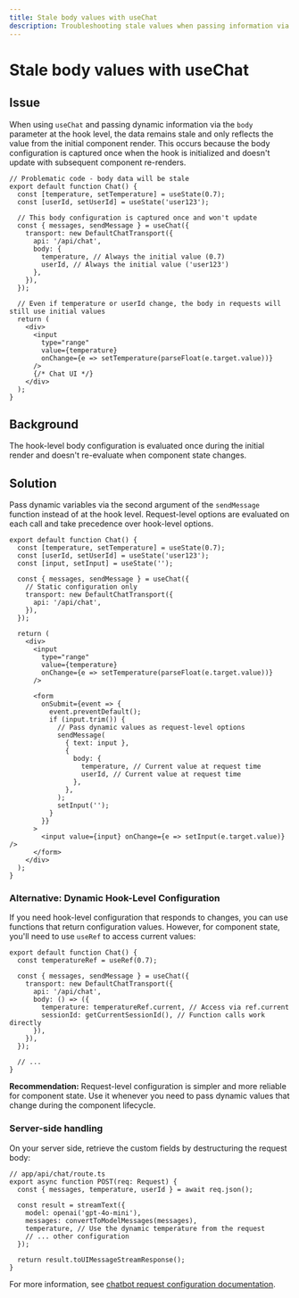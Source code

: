 ```yaml
---
title: Stale body values with useChat
description: Troubleshooting stale values when passing information via the body parameter of useChat
---
```


# Stale body values with useChat

## Issue

When using `useChat` and passing dynamic information via the `body` parameter at the hook level, the data remains stale and only reflects the value from the initial component render. This occurs because the body configuration is captured once when the hook is initialized and doesn't update with subsequent component re-renders.

```tsx
// Problematic code - body data will be stale
export default function Chat() {
  const [temperature, setTemperature] = useState(0.7);
  const [userId, setUserId] = useState('user123');

  // This body configuration is captured once and won't update
  const { messages, sendMessage } = useChat({
    transport: new DefaultChatTransport({
      api: '/api/chat',
      body: {
        temperature, // Always the initial value (0.7)
        userId, // Always the initial value ('user123')
      },
    }),
  });

  // Even if temperature or userId change, the body in requests will still use initial values
  return (
    <div>
      <input
        type="range"
        value={temperature}
        onChange={e => setTemperature(parseFloat(e.target.value))}
      />
      {/* Chat UI */}
    </div>
  );
}
```

## Background

The hook-level body configuration is evaluated once during the initial render and doesn't re-evaluate when component state changes.

## Solution

Pass dynamic variables via the second argument of the `sendMessage` function instead of at the hook level. Request-level options are evaluated on each call and take precedence over hook-level options.

```tsx
export default function Chat() {
  const [temperature, setTemperature] = useState(0.7);
  const [userId, setUserId] = useState('user123');
  const [input, setInput] = useState('');

  const { messages, sendMessage } = useChat({
    // Static configuration only
    transport: new DefaultChatTransport({
      api: '/api/chat',
    }),
  });

  return (
    <div>
      <input
        type="range"
        value={temperature}
        onChange={e => setTemperature(parseFloat(e.target.value))}
      />

      <form
        onSubmit={event => {
          event.preventDefault();
          if (input.trim()) {
            // Pass dynamic values as request-level options
            sendMessage(
              { text: input },
              {
                body: {
                  temperature, // Current value at request time
                  userId, // Current value at request time
                },
              },
            );
            setInput('');
          }
        }}
      >
        <input value={input} onChange={e => setInput(e.target.value)} />
      </form>
    </div>
  );
}
```

### Alternative: Dynamic Hook-Level Configuration

If you need hook-level configuration that responds to changes, you can use functions that return configuration values. However, for component state, you'll need to use `useRef` to access current values:

```tsx
export default function Chat() {
  const temperatureRef = useRef(0.7);

  const { messages, sendMessage } = useChat({
    transport: new DefaultChatTransport({
      api: '/api/chat',
      body: () => ({
        temperature: temperatureRef.current, // Access via ref.current
        sessionId: getCurrentSessionId(), // Function calls work directly
      }),
    }),
  });

  // ...
}
```

**Recommendation:** Request-level configuration is simpler and more reliable for component state. Use it whenever you need to pass dynamic values that change during the component lifecycle.

### Server-side handling

On your server side, retrieve the custom fields by destructuring the request body:

```tsx
// app/api/chat/route.ts
export async function POST(req: Request) {
  const { messages, temperature, userId } = await req.json();

  const result = streamText({
    model: openai('gpt-4o-mini'),
    messages: convertToModelMessages(messages),
    temperature, // Use the dynamic temperature from the request
    // ... other configuration
  });

  return result.toUIMessageStreamResponse();
}
```

For more information, see [chatbot request configuration documentation](https://ai-sdk.dev/docs/ai-sdk-ui/chatbot#request-configuration).
